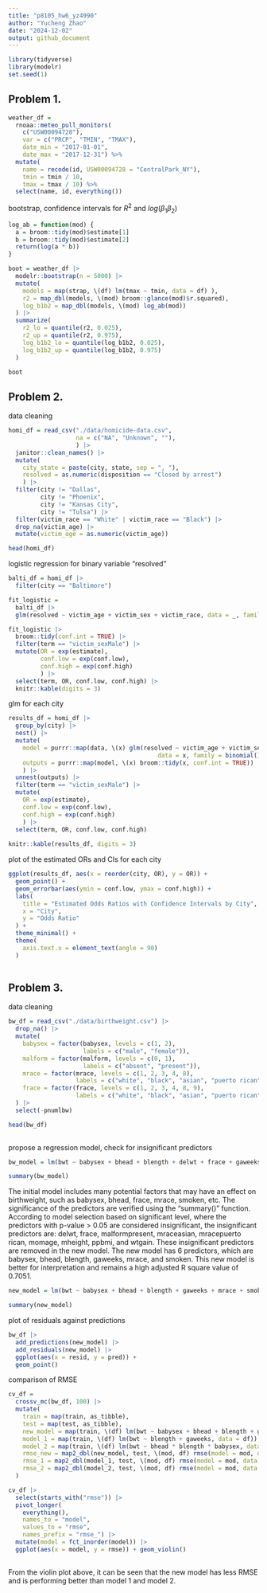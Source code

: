 ```yaml
---
title: "p8105_hw6_yz4990"
author: "Yucheng Zhao"
date: "2024-12-02"
output: github_document
---
```


```r
library(tidyverse)
library(modelr)
set.seed(1)
```


## Problem 1.
```r
weather_df = 
  rnoaa::meteo_pull_monitors(
    c("USW00094728"),
    var = c("PRCP", "TMIN", "TMAX"), 
    date_min = "2017-01-01",
    date_max = "2017-12-31") %>%
  mutate(
    name = recode(id, USW00094728 = "CentralPark_NY"),
    tmin = tmin / 10,
    tmax = tmax / 10) %>%
  select(name, id, everything())
```
bootstrap, confidence intervals for $R^2$ and $log(\beta_{1}\beta_{2})$
```r
log_ab = function(mod) {
  a = broom::tidy(mod)$estimate[1]
  b = broom::tidy(mod)$estimate[2]
  return(log(a * b))
}

boot = weather_df |> 
  modelr::bootstrap(n = 5000) |> 
  mutate(
    models = map(strap, \(df) lm(tmax ~ tmin, data = df) ),
    r2 = map_dbl(models, \(mod) broom::glance(mod)$r.squared),
    log_b1b2 = map_dbl(models, \(mod) log_ab(mod))
  ) |> 
  summarize(
    r2_lo = quantile(r2, 0.025),
    r2_up = quantile(r2, 0.975),
    log_b1b2_lo = quantile(log_b1b2, 0.025),
    log_b1b2_up = quantile(log_b1b2, 0.975)
  )

boot
```


## Problem 2.
data cleaning
```r
homi_df = read_csv("./data/homicide-data.csv", 
                   na = c("NA", "Unknown", ""), 
                   ) |> 
  janitor::clean_names() |> 
  mutate(
    city_state = paste(city, state, sep = ", "),
    resolved = as.numeric(disposition == "Closed by arrest")
    ) |> 
  filter(city != "Dallas", 
         city != "Phoenix",
         city != "Kansas City", 
         city != "Tulsa") |> 
  filter(victim_race == "White" | victim_race == "Black") |> 
  drop_na(victim_age) |> 
  mutate(victim_age = as.numeric(victim_age))

head(homi_df)
```

logistic regression for binary variable "resolved"
```r
balti_df = homi_df |> 
  filter(city == "Baltimore")

fit_logistic = 
  balti_df |> 
  glm(resolved ~ victim_age + victim_sex + victim_race, data = _, family = binomial()) 

fit_logistic |> 
  broom::tidy(conf.int = TRUE) |> 
  filter(term == "victim_sexMale") |> 
  mutate(OR = exp(estimate),
         conf.low = exp(conf.low), 
         conf.high = exp(conf.high)
         ) |>
  select(term, OR, conf.low, conf.high) |> 
  knitr::kable(digits = 3)
```


glm for each city
```r
results_df = homi_df |> 
  group_by(city) |> 
  nest() |> 
  mutate(
    model = purrr::map(data, \(x) glm(resolved ~ victim_age + victim_sex + victim_race, 
                                          data = x, family = binomial())),
    outputs = purrr::map(model, \(x) broom::tidy(x, conf.int = TRUE))
    ) |> 
  unnest(outputs) |> 
  filter(term == "victim_sexMale") |> 
  mutate(
    OR = exp(estimate),
    conf.low = exp(conf.low),
    conf.high = exp(conf.high)
    ) |>
  select(term, OR, conf.low, conf.high)
  
knitr::kable(results_df, digits = 3)
```


plot of the estimated ORs and CIs for each city
```r
ggplot(results_df, aes(x = reorder(city, OR), y = OR)) +
  geom_point() +
  geom_errorbar(aes(ymin = conf.low, ymax = conf.high)) +
  labs(
    title = "Estimated Odds Ratios with Confidence Intervals by City",
    x = "City",
    y = "Odds Ratio"
  ) + 
  theme_minimal() +
  theme(
    axis.text.x = element_text(angle = 90)
  )
  
```


## Problem 3.
data cleaning
```r
bw_df = read_csv("./data/birthweight.csv") |> 
  drop_na() |> 
  mutate(
    babysex = factor(babysex, levels = c(1, 2), 
                     labels = c("male", "female")),
    malform = factor(malform, levels = c(0, 1), 
                     labels = c("absent", "present")),
    mrace = factor(mrace, levels = c(1, 2, 3, 4, 8), 
                   labels = c("white", "black", "asian", "puerto rican", "other")),
    frace = factor(frace, levels = c(1, 2, 3, 4, 8, 9), 
                   labels = c("white", "black", "asian", "puerto rican", "other", "unknown"))
  ) |> 
  select(-pnumlbw)

head(bw_df)
  
```

propose a regression model, check for insignificant predictors
```r
bw_model = lm(bwt ~ babysex + bhead + blength + delwt + frace + gaweeks + malform + mrace + momage + mheight +ppbmi + smoken + wtgain, data = bw_df)

summary(bw_model)
```
The initial model includes many potential factors that may have an effect on birthweight, such as babysex, bhead, frace, mrace, smoken, etc. The significance of the predictors are verified using the "summary()" function. According to model selection based on significant level, where the predictors with p-value > 0.05 are considered insignificant, the insignificant predictors are: delwt, frace, malformpresent, mraceasian, mracepuerto rican, momage, mheight, ppbmi, and wtgain. These insignificant predictors are removed in the new model. The new model has 6 predictors, which are babysex, bhead, blength, gaweeks, mrace, and smoken. This new model is better for interpretation and remains a high adjusted R square value of 0.7051. 


```r
new_model = lm(bwt ~ babysex + bhead + blength + gaweeks + mrace + smoken, data = bw_df)

summary(new_model)
```

plot of residuals against predictions
```r
bw_df |> 
  add_predictions(new_model) |> 
  add_residuals(new_model) |> 
  ggplot(aes(x = resid, y = pred)) +
  geom_point()
```



comparison of RMSE
```r
cv_df = 
  crossv_mc(bw_df, 100) |> 
  mutate(
    train = map(train, as_tibble),
    test = map(test, as_tibble),
    new_model = map(train, \(df) lm(bwt ~ babysex + bhead + blength + gaweeks + mrace + smoken, data = df)),
    model_1 = map(train, \(df) lm(bwt ~ blength + gaweeks, data = df)),
    model_2 = map(train, \(df) lm(bwt ~ bhead * blength * babysex, data = df)),
    rmse_new = map2_dbl(new_model, test, \(mod, df) rmse(model = mod, data = df)),
    rmse_1 = map2_dbl(model_1, test, \(mod, df) rmse(model = mod, data = df)),
    rmse_2 = map2_dbl(model_2, test, \(mod, df) rmse(model = mod, data = df))
  )

cv_df |> 
  select(starts_with("rmse")) |> 
  pivot_longer(
    everything(),
    names_to = "model", 
    values_to = "rmse",
    names_prefix = "rmse_") |> 
  mutate(model = fct_inorder(model)) |> 
  ggplot(aes(x = model, y = rmse)) + geom_violin()
  
```
From the violin plot above, it can be seen that the new model has less RMSE and is performing better than model 1 and model 2.




